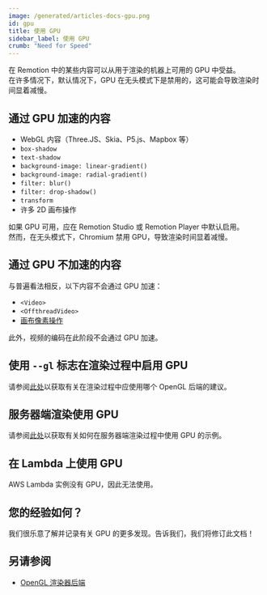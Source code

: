 ```yaml
---
image: /generated/articles-docs-gpu.png
id: gpu
title: 使用 GPU
sidebar_label: 使用 GPU
crumb: "Need for Speed"
---
```


在 Remotion 中的某些内容可以从用于渲染的机器上可用的 GPU 中受益。  
在许多情况下，默认情况下，GPU 在无头模式下是禁用的，这可能会导致渲染时间显着减慢。

## 通过 GPU 加速的内容

- WebGL 内容（Three.JS、Skia、P5.js、Mapbox 等）
- `box-shadow`
- `text-shadow`
- `background-image: linear-gradient()`
- `background-image: radial-gradient()`
- `filter: blur()`
- `filter: drop-shadow()`
- `transform`
- 许多 2D 画布操作

如果 GPU 可用，应在 Remotion Studio 或 Remotion Player 中默认启用。  
然而，在无头模式下，Chromium 禁用 GPU，导致渲染时间显着减慢。

## 通过 GPU 不加速的内容

与普遍看法相反，以下内容不会通过 GPU 加速：

- `<Video>`
- `<OffthreadVideo>`
- [画布像素操作](/docs/video-manipulation)

此外，视频的编码在此阶段不会通过 GPU 加速。

## 使用 `--gl` 标志在渲染过程中启用 GPU

请参阅[此处](/docs/gl-options)以获取有关在渲染过程中应使用哪个 OpenGL 后端的建议。

## 服务器端渲染使用 GPU

请参阅[此处](/docs/miscellaneous/cloud-gpu)以获取有关如何在服务器端渲染过程中使用 GPU 的示例。

## 在 Lambda 上使用 GPU

AWS Lambda 实例没有 GPU，因此无法使用。

## 您的经验如何？

我们很乐意了解并记录有关 GPU 的更多发现。告诉我们，我们将修订此文档！

## 另请参阅

- [OpenGL 渲染器后端](/docs/gl-options)

